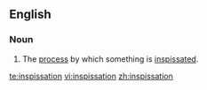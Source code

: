 ==English==

===Noun===
{{en-noun|-}}

# The [[process]] by which something is [[inspissate]]d.

[[te:inspissation]]
[[vi:inspissation]]
[[zh:inspissation]]